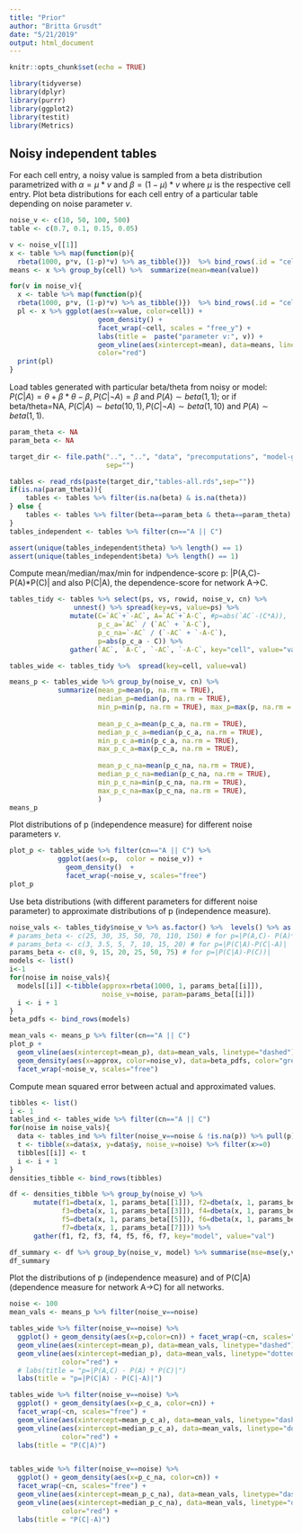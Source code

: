 ```yaml
---
title: "Prior"
author: "Britta Grusdt"
date: "5/21/2019"
output: html_document
---
```


```r
knitr::opts_chunk$set(echo = TRUE)

library(tidyverse)
library(dplyr)
library(purrr)
library(ggplot2)
library(testit)
library(Metrics)
```


## Noisy independent tables

For each cell entry, a noisy value is sampled from a beta distribution parametrized
with $\alpha = \mu * v$ and $\beta = (1-\mu) * v$ where $\mu$ is the respective
cell entry. 
Plot beta distributions for each cell entry of a particular table depending on
noise parameter $v$.

```r
noise_v <- c(10, 50, 100, 500)
table <- c(0.7, 0.1, 0.15, 0.05)

v <- noise_v[[1]]
x <- table %>% map(function(p){
  rbeta(1000, p*v, (1-p)*v) %>% as_tibble()})  %>% bind_rows(.id = "cell") 
means <- x %>% group_by(cell) %>%  summarize(mean=mean(value))

for(v in noise_v){
  x <- table %>% map(function(p){
  rbeta(1000, p*v, (1-p)*v) %>% as_tibble()})  %>% bind_rows(.id = "cell")
  pl <- x %>% ggplot(aes(x=value, color=cell)) +
                      geom_density() +
                      facet_wrap(~cell, scales = "free_y") + 
                      labs(title =  paste("parameter v:", v)) +
                      geom_vline(aes(xintercept=mean), data=means, linetype="dotted",
                      color="red") 
  print(pl)
}
```

Load tables generated with particular beta/theta from noisy or model:
$P(C|A)=\theta + \beta * \theta - \beta, P(C|\neg A)=\beta$ and
$P(A)\sim beta(1,1)$; or if beta/theta=NA, 
$P(C|A)\sim beta(10,1), P(C|\neg A)\sim beta(1,10)$ and $P(A)\sim beta(1,1)$.

```r
param_theta <- NA
param_beta <- NA

target_dir <- file.path("..", "..", "data", "precomputations", "model-general",
                        sep="")

tables <- read_rds(paste(target_dir,"tables-all.rds",sep=""))
if(is.na(param_theta)){
    tables <- tables %>% filter(is.na(beta) & is.na(theta))
} else {
    tables <- tables %>% filter(beta==param_beta & theta==param_theta)
}
tables_independent <- tables %>% filter(cn=="A || C")

assert(unique(tables_independent$theta) %>% length() == 1)
assert(unique(tables_independent$beta) %>% length() == 1)
```

Compute mean/median/max/min for indpendence-score p: |P(A,C)-P(A)*P(C)| and 
also P(C|A),  the dependence-score for network A->C.

```r
tables_tidy <- tables %>% select(ps, vs, rowid, noise_v, cn) %>%
                unnest() %>% spread(key=vs, value=ps) %>%
               mutate(C=`AC`+`-AC`, A=`AC`+`A-C`, #p=abs(`AC`-(C*A)),
                      p_c_a=`AC` / (`AC` + `A-C`),
                      p_c_na=`-AC` / (`-AC` + `-A-C`),
                      p=abs(p_c_a - C)) %>% 
               gather(`AC`, `A-C`, `-AC`, `-A-C`, key="cell", value="val")

tables_wide <- tables_tidy %>%  spread(key=cell, value=val)

means_p <- tables_wide %>% group_by(noise_v, cn) %>%
            summarize(mean_p=mean(p, na.rm = TRUE),
                      median_p=median(p, na.rm = TRUE),
                      min_p=min(p, na.rm = TRUE), max_p=max(p, na.rm = TRUE),
                      
                      mean_p_c_a=mean(p_c_a, na.rm = TRUE),
                      median_p_c_a=median(p_c_a, na.rm = TRUE),
                      min_p_c_a=min(p_c_a, na.rm = TRUE),
                      max_p_c_a=max(p_c_a, na.rm = TRUE),
                      
                      mean_p_c_na=mean(p_c_na, na.rm = TRUE),
                      median_p_c_na=median(p_c_na, na.rm = TRUE),
                      min_p_c_na=min(p_c_na, na.rm = TRUE),
                      max_p_c_na=max(p_c_na, na.rm = TRUE),
                      )
means_p
```

Plot distributions of p (independence measure) for different noise parameters $v$.

```r
plot_p <- tables_wide %>% filter(cn=="A || C") %>%
            ggplot(aes(x=p,  color = noise_v)) +
              geom_density()  +
              facet_wrap(~noise_v, scales="free")
plot_p 
```

Use beta distributions (with different parameters for different noise parameter)
to approximate distributions of p (independence measure).

```r
noise_vals <- tables_tidy$noise_v %>% as.factor() %>%  levels() %>% as.double()
# params_beta <- c(25, 30, 35, 50, 70, 110, 150) # for p=|P(A,C)- P(A)*P(C))
# params_beta <- c(3, 3.5, 5, 7, 10, 15, 20) # for p=|P(C|A)-P(C|-A)|
params_beta <- c(8, 9, 15, 20, 25, 50, 75) # for p=|P(C|A)-P(C))|
models <- list()
i<-1
for(noise in noise_vals){
  models[[i]] <-tibble(approx=rbeta(1000, 1, params_beta[[i]]),
                       noise_v=noise, param=params_beta[[i]])
  i <- i + 1
}
beta_pdfs <- bind_rows(models)

mean_vals <- means_p %>% filter(cn=="A || C")
plot_p +
  geom_vline(aes(xintercept=mean_p), data=mean_vals, linetype="dashed") +
  geom_density(aes(x=approx, color=noise_v), data=beta_pdfs, color="green") +
  facet_wrap(~noise_v, scales="free")

```

Compute mean squared error between actual and approximated values.

```r
tibbles <- list()
i <- 1
tables_ind <- tables_wide %>% filter(cn=="A || C")
for(noise in noise_vals){
  data <- tables_ind %>% filter(noise_v==noise & !is.na(p)) %>% pull(p) %>% density()
  t <- tibble(x=data$x, y=data$y, noise_v=noise) %>% filter(x>=0)
  tibbles[[i]] <- t
  i <- i + 1
}
densities_tibble <- bind_rows(tibbles)

df <- densities_tibble %>% group_by(noise_v) %>% 
      mutate(f1=dbeta(x, 1, params_beta[[1]]), f2=dbeta(x, 1, params_beta[[2]]),
             f3=dbeta(x, 1, params_beta[[3]]), f4=dbeta(x, 1, params_beta[[4]]),
             f5=dbeta(x, 1, params_beta[[5]]), f6=dbeta(x, 1, params_beta[[6]]),
             f7=dbeta(x, 1, params_beta[[7]])) %>%
      gather(f1, f2, f3, f4, f5, f6, f7, key="model", value="val")

df_summary <- df %>% group_by(noise_v, model) %>% summarise(mse=mse(y,val))
df_summary 
```


Plot the distributions of p (independence measure) and of P(C|A) (dependence measure
for network A->C) for all networks.


```r
noise <- 100
mean_vals <- means_p %>% filter(noise_v==noise)

tables_wide %>% filter(noise_v==noise) %>% 
  ggplot() + geom_density(aes(x=p,color=cn)) + facet_wrap(~cn, scales="free") +
  geom_vline(aes(xintercept=mean_p), data=mean_vals, linetype="dashed") +
  geom_vline(aes(xintercept=median_p), data=mean_vals, linetype="dotted",
             color="red") +
  # labs(title = "p=|P(A,C) - P(A) * P(C)|")
  labs(title = "p=|P(C|A) - P(C|-A)|")

tables_wide %>% filter(noise_v==noise) %>% 
  ggplot() + geom_density(aes(x=p_c_a, color=cn)) +
  facet_wrap(~cn, scales="free") +
  geom_vline(aes(xintercept=mean_p_c_a), data=mean_vals, linetype="dashed") +
  geom_vline(aes(xintercept=median_p_c_a), data=mean_vals, linetype="dotted",
             color="red") +
  labs(title = "P(C|A)")


tables_wide %>% filter(noise_v==noise) %>% 
  ggplot() + geom_density(aes(x=p_c_na, color=cn)) +
  facet_wrap(~cn, scales="free") +
  geom_vline(aes(xintercept=mean_p_c_na), data=mean_vals, linetype="dashed") +
  geom_vline(aes(xintercept=median_p_c_na), data=mean_vals, linetype="dotted",
             color="red") +
  labs(title = "P(C|-A)")

```



